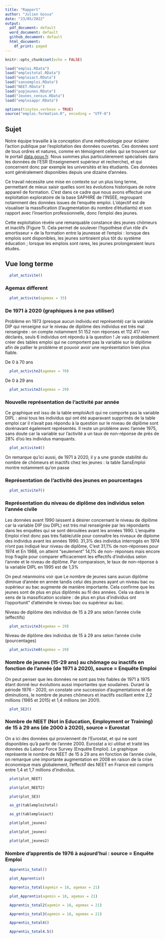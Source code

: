 ```yaml
---
title: "Rapport"
author: "Julien Gossa"
date: "23/05/2022"
output:
  pdf_document: default
  word_document: default
  github_document: default
  html_document:
    df_print: paged
---
```


```r
knitr::opts_chunk$set(echo = FALSE)

load("emploi.RData")
load("emploitotal.RData")
load("emploiact.RData")
load("sansemploi.RData")
load("NEET.RData")
load("popjeunes.RData")
load("Jeunes_census.RData")
load("emploiappr.RData")

options(tinytex.verbose = TRUE)
source("emploi-formation.R", encoding = "UTF-8")
```


## Sujet 

Notre équipe travaille à la conception d'une méthodologie pour éclairer l'action 
publique par l'exploitation des données ouvertes. Ces données sont de tous ordres 
et natures, comme en témoignent celles qui se trouvent sur le portail [data.gouv.fr](data.gouv.fr).
Nous sommes plus particulièrement spécialisés dans les données de l'ESR 
(Enseignement supérieur et recherche), et qui concernent donc par exemple les 
universités et les étudiants. Ces données sont généralement disponibles depuis une dizaine d'années.

Ce travail nécessite une mise en contexte sur un plus long terme, permettant de 
mieux saisir quelles sont les évolutions historiques de notre appareil de formation.
C'est dans ce cadre que nous avons effectué une exploitation exploratoire de la 
base SAPHIRE de l'INSEE, regroupant notamment des données issues de l'enquête emploi.
L'objectif est de visualiser la massification (l'augmentation du nombre d'étudiants)
et son rapport avec l'insertion professionnelle, donc l'emploi des jeunes.

Cette exploitation révèle une remarquable constance des jeunes chômeurs et inactifs (Figure 1).
Cela permet de soulever l'hypothèse d'un rôle d'« amortisseur » de la formation 
entre la jeunesse et l'emploi : lorsque des emplois sont disponibles, les jeunes
sortiraient plus tôt du système éducation ; lorsque les emplois sont rares, les jeunes
prolongeraient leurs études.


## Vue long terme

```r
  plot_activite()
```

### Agemax different

```r
  plot_activite(agemax = 35)
```

### De 1971 à 2020 (graphiques à ne pas utiliser)
Problème en 1973 (presque aucun individu est représenté) car la variable DIP qui renseigne sur le niveau de diplôme des individus est très mal renseignée : on compte notamment 51 152 non réponses et 112 417 non déclarés, seuls 6 individus ont répondu à la question !
Je vais probablement créer des tables emploi qui ne comportent pas la variable sur le diplôme afin de pallier le problème et pouvoir avoir une représentation bien plus fiable. 

De 0 à 70 ans
```r
  plot_activite2(agemax = 70)
```

De 0 à 29 ans
```r
  plot_activite2(agemax = 29)
```

### Nouvelle représentation de l'activité par année

Ce graphique est issu de la table emploiActi qui ne comporte pas la variable DIPL : ainsi tous les individus qui ont été auparavant supprimés de la table emploi car il n'avait pas répondu à la question sur le niveau de diplôme sont dorénavant également représentés. Il reste un problème avec l'année 1975, sans doute car la variable sur l'activité a un taux de non-réponse de près de 28% d'où les individus manquants. 

```r
  plot_activite4()
```

On remarque qu'ici aussi, de 1971 à 2020, il y a une grande stabilité du nombre de chômeurs et inactifs chez les jeunes : la table SansEmploi montre notamment qu'on passe 

### Représentation de l'activité des jeunes en pourcentages

```r
  plot_activite7()
```


### Représentation du niveau de diplôme des individus selon l'année civile

Les données avant 1990 laissent à désirer concernant le niveau de diplôme car la variable DIP (ou DIPL) est très mal renseignée par les répondants dans les enquêtes qui se sont déroulées avant les années 1990.
L'enquête Emploi n'est donc pas très fiable/utile pour connaître les niveaux de diplome des individus avant les années 1990. 
31,3% des individus interrogés en 1974 n'ont pas indiqué leur niveau de diplôme, C'est 31,1% de non-réponses pour 1974 et En 1988, on atteint "seulement" 14,1% de non- réponses mais encore trop fragile pour comparer efficacement les effectifs d'individus selon l'année et le niveau de diplôme. Par comparaison, le taux de non-réponse à la variable DIPL en 1995 est de 1,3%

On peut néanmoins voir que Le nombre de jeunes sans aucun diplôme diminue d'année en année tandis celui des jeunes ayant un niveau bac ou supérieur au bac augmente de manière importante. Cela confirme que les jeunes sont de plus en plus diplômés au fil des années.
Cela va dans le sens de la massification scolaire : de plus en plus d'individus ont l'opportunit" d'atteindre le niveau bac ou supérieur au bac. 

Niveau de diplôme des individus de 15 à 29 ans selon l'année civile (effectifs)
```r
  plot_activite3(agemax = 29)
```

Niveau de diplôme des individus de 15 à 29 ans selon l'année civile (pourcentages)

```r
  plot_activite8(agemax = 29)
```
### Nombre de jeunes (15-29 ans) au chômage ou inactifs en fonction de l'année (de 1971 à 2020), source = Enquête Emploi

On peut penser que les données ne sont pas très fiables de 1971 à 1975 étant donné leur évolutions aussi importantes que soudaines. Durant la période 1976 - 2020, on constate une succession d'augmentations et de diminutions, le nombre de jeunes chômeurs et inactifs oscillant entre 2,2 millions (1985 et 2015) et 1,4 millions (en 2001). 
```r
  plot_SE2()
```

### Nombre de NEET (Not in Education, Employment or Training) de 15 à 29 ans (de 2000 à 2020), source = Eurostat
On a ici des données qui proviennent de l'Eurostat, et qui ne sont disponibles qu'à partir de l'année 2000. Eurostat a ici utilisé et traité les données du Labour Force Survey (Enquête Emploi).  Le graphique représente le nombre de NEET de 15 à 29 ans en fonction de l'année civile, on remarque une importante augmentation en 2008 en raison de la crise économique mais globalement, l'effectif des NEET en France est compris entre 1,4 et 1,7 millions d'individus. 

```r
  plot(plot_NEET)
```

```r
  plot(plot_NEET2)
```

```r
  plot(plot_SE3)
```

```r
  as_gt(tablemploitotal)
```

```r
  as_gt(tablemploiact)
```

```r
  plot(plot_jeunes)
```

```r
  plot(plot_jeunes)
```

```r
  plot(plot_jeunes2)
```

### Nombre d'apprentis de 1976 à aujourd'hui : source = Enquête Emploi

```r
  Apprentis_total()
```

```r
  plot_Apprentis()
```


```r
  Apprentis_total(agemin = 18, agemax = 21)
```

```r
  plot_Apprentis(agemin = 18, agemax = 21)
```

```r
  Apprentis_total2(agemin = 18, agemax = 21)
```

```r
  Apprentis_total3(agemin = 18, agemax = 21)
```

```r
  Apprentis_total4()
```

```r
  Apprentis_total4.5()
```
